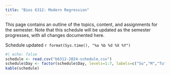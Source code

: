 ```yaml
---
title: "Bios 6312: Modern Regression"
---
```


This page contains an outline of the topics, content, and assignments for the semester. Note that this schedule will be updated as the semester progresses, with all changes documented here.

Schedule updated `r format(Sys.time(), "%a %b %d %X %Y")`

```r
#| echo: false
schedule <- read.csv("b6312-2024-schedule.csv")
schedule$Day <- factor(schedule$Day, levels=1:7, labels=c("Su","M","Tu","W","Th","F","Sa"))
kable(schedule)

```
